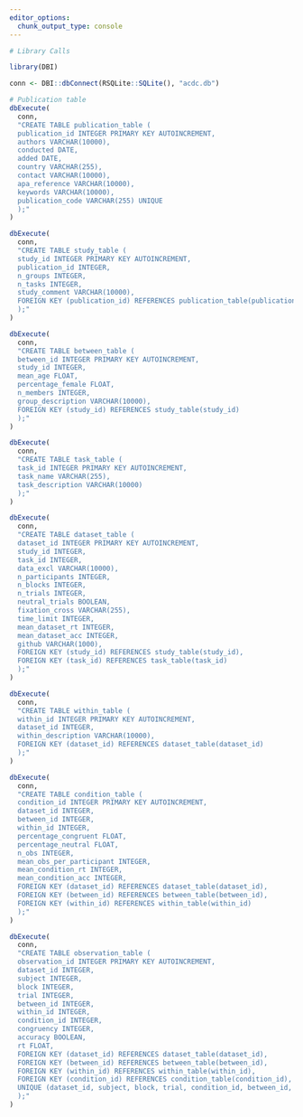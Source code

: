 ```yaml
---
editor_options:
  chunk_output_type: console
---
```

```r
# Library Calls

library(DBI)

```


```r
conn <- DBI::dbConnect(RSQLite::SQLite(), "acdc.db")
```

```r
# Publication table
dbExecute(
  conn,
  "CREATE TABLE publication_table (
  publication_id INTEGER PRIMARY KEY AUTOINCREMENT,
  authors VARCHAR(10000),
  conducted DATE,
  added DATE,
  country VARCHAR(255),
  contact VARCHAR(10000),
  apa_reference VARCHAR(10000),
  keywords VARCHAR(10000),
  publication_code VARCHAR(255) UNIQUE
  );"
)

dbExecute(
  conn,
  "CREATE TABLE study_table (
  study_id INTEGER PRIMARY KEY AUTOINCREMENT,
  publication_id INTEGER,
  n_groups INTEGER,
  n_tasks INTEGER,
  study_comment VARCHAR(10000),
  FOREIGN KEY (publication_id) REFERENCES publication_table(publication_id)
  );"
)

dbExecute(
  conn,
  "CREATE TABLE between_table (
  between_id INTEGER PRIMARY KEY AUTOINCREMENT,
  study_id INTEGER,
  mean_age FLOAT,
  percentage_female FLOAT,
  n_members INTEGER,
  group_description VARCHAR(10000),
  FOREIGN KEY (study_id) REFERENCES study_table(study_id)
  );"
)

dbExecute(
  conn,
  "CREATE TABLE task_table (
  task_id INTEGER PRIMARY KEY AUTOINCREMENT,
  task_name VARCHAR(255),
  task_description VARCHAR(10000)
  );"
)

dbExecute(
  conn,
  "CREATE TABLE dataset_table (
  dataset_id INTEGER PRIMARY KEY AUTOINCREMENT,
  study_id INTEGER,
  task_id INTEGER,
  data_excl VARCHAR(10000),
  n_participants INTEGER,
  n_blocks INTEGER,
  n_trials INTEGER,
  neutral_trials BOOLEAN,
  fixation_cross VARCHAR(255),
  time_limit INTEGER,
  mean_dataset_rt INTEGER,
  mean_dataset_acc INTEGER,
  github VARCHAR(1000),
  FOREIGN KEY (study_id) REFERENCES study_table(study_id),
  FOREIGN KEY (task_id) REFERENCES task_table(task_id)
  );"
)

dbExecute(
  conn,
  "CREATE TABLE within_table (
  within_id INTEGER PRIMARY KEY AUTOINCREMENT,
  dataset_id INTEGER,
  within_description VARCHAR(10000),
  FOREIGN KEY (dataset_id) REFERENCES dataset_table(dataset_id)
  );"
)

dbExecute(
  conn,
  "CREATE TABLE condition_table (
  condition_id INTEGER PRIMARY KEY AUTOINCREMENT,
  dataset_id INTEGER,
  between_id INTEGER,
  within_id INTEGER, 
  percentage_congruent FLOAT,
  percentage_neutral FLOAT,
  n_obs INTEGER,
  mean_obs_per_participant INTEGER,
  mean_condition_rt INTEGER, 
  mean_condition_acc INTEGER,
  FOREIGN KEY (dataset_id) REFERENCES dataset_table(dataset_id),
  FOREIGN KEY (between_id) REFERENCES between_table(between_id),
  FOREIGN KEY (within_id) REFERENCES within_table(within_id)
  );"
)

dbExecute(
  conn,
  "CREATE TABLE observation_table (
  observation_id INTEGER PRIMARY KEY AUTOINCREMENT,
  dataset_id INTEGER,
  subject INTEGER,
  block INTEGER,
  trial INTEGER,
  between_id INTEGER,
  within_id INTEGER,
  condition_id INTEGER,
  congruency INTEGER,
  accuracy BOOLEAN,
  rt FLOAT,
  FOREIGN KEY (dataset_id) REFERENCES dataset_table(dataset_id),
  FOREIGN KEY (between_id) REFERENCES between_table(between_id),
  FOREIGN KEY (within_id) REFERENCES within_table(within_id),
  FOREIGN KEY (condition_id) REFERENCES condition_table(condition_id),
  UNIQUE (dataset_id, subject, block, trial, condition_id, between_id, within_id)
  );"
)
```

